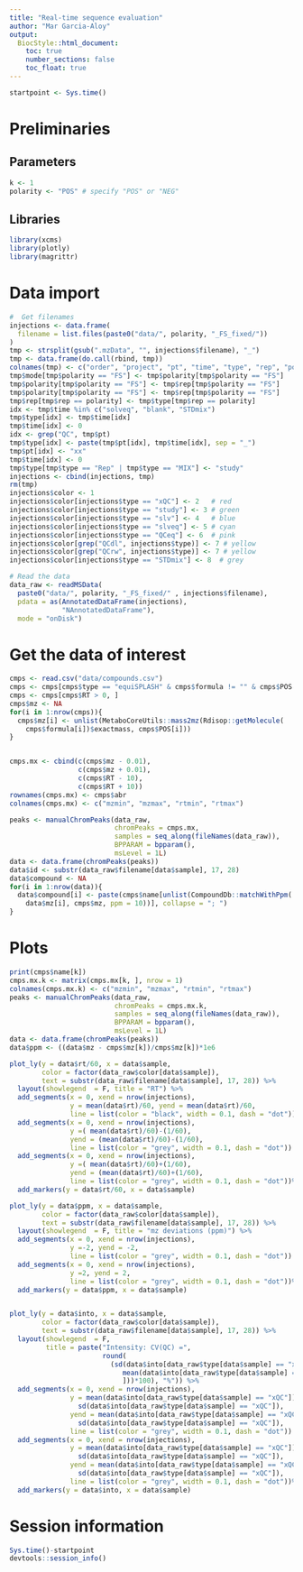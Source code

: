 ```yaml
---
title: "Real-time sequence evaluation"
author: "Mar Garcia-Aloy"
output: 
  BiocStyle::html_document:
    toc: true
    number_sections: false
    toc_float: true
---
```


```r
startpoint <- Sys.time()
```


# Preliminaries

## Parameters

```r
k <- 1
polarity <- "POS" # specify "POS" or "NEG"
```


## Libraries

```r
library(xcms)
library(plotly)
library(magrittr)
```

# Data import

```r
#  Get filenames
injections <- data.frame(
  filename = list.files(paste0("data/", polarity, "_FS_fixed/"))
)
tmp <- strsplit(gsub(".mzData", "", injections$filename), "_")
tmp <- data.frame(do.call(rbind, tmp))
colnames(tmp) <- c("order", "project", "pt", "time", "type", "rep", "polarity", "mode")
tmp$mode[tmp$polarity == "FS"] <- tmp$polarity[tmp$polarity == "FS"] 
tmp$polarity[tmp$polarity == "FS"] <- tmp$rep[tmp$polarity == "FS"] 
tmp$polarity[tmp$polarity == "FS"] <- tmp$rep[tmp$polarity == "FS"] 
tmp$rep[tmp$rep == polarity] <- tmp$type[tmp$rep == polarity] 
idx <- tmp$time %in% c("solveq", "blank", "STDmix")
tmp$type[idx] <- tmp$time[idx]
tmp$time[idx] <- 0
idx <- grep("QC", tmp$pt)
tmp$type[idx] <- paste(tmp$pt[idx], tmp$time[idx], sep = "_")
tmp$pt[idx] <- "xx"
tmp$time[idx] <- 0
tmp$type[tmp$type == "Rep" | tmp$type == "MIX"] <- "study"
injections <- cbind(injections, tmp)
rm(tmp)
injections$color <- 1
injections$color[injections$type == "xQC"] <- 2   # red
injections$color[injections$type == "study"] <- 3 # green
injections$color[injections$type == "slv"] <- 4   # blue
injections$color[injections$type == "slveq"] <- 5 # cyan
injections$color[injections$type == "QCeq"] <- 6  # pink
injections$color[grep("QCdl", injections$type)] <- 7 # yellow
injections$color[grep("QCrw", injections$type)] <- 7 # yellow
injections$color[injections$type == "STDmix"] <- 8  # grey

# Read the data
data_raw <- readMSData(
  paste0("data/", polarity, "_FS_fixed/" , injections$filename),
  pdata = as(AnnotatedDataFrame(injections),
             "NAnnotatedDataFrame"), 
  mode = "onDisk")
```


# Get the data of interest

```r
cmps <- read.csv("data/compounds.csv")
cmps <- cmps[cmps$type == "equiSPLASH" & cmps$formula != "" & cmps$POS != "",]
cmps <- cmps[cmps$RT > 0, ]
cmps$mz <- NA
for(i in 1:nrow(cmps)){
  cmps$mz[i] <- unlist(MetaboCoreUtils::mass2mz(Rdisop::getMolecule(
    cmps$formula[i])$exactmass, cmps$POS[i]))
}


cmps.mx <- cbind(c(cmps$mz - 0.01), 
                 c(cmps$mz + 0.01), 
                 c(cmps$RT - 10), 
                 c(cmps$RT + 10))
rownames(cmps.mx) <- cmps$abr
colnames(cmps.mx) <- c("mzmin", "mzmax", "rtmin", "rtmax")

peaks <- manualChromPeaks(data_raw,
                          chromPeaks = cmps.mx,
                          samples = seq_along(fileNames(data_raw)),
                          BPPARAM = bpparam(),
                          msLevel = 1L)
data <- data.frame(chromPeaks(peaks))
data$id <- substr(data_raw$filename[data$sample], 17, 28)
data$compound <- NA
for(i in 1:nrow(data)){
  data$compound[i] <- paste(cmps$name[unlist(CompoundDb::matchWithPpm(
    data$mz[i], cmps$mz, ppm = 10))], collapse = "; ")
}
```

# Plots

```r
print(cmps$name[k])
cmps.mx.k <- matrix(cmps.mx[k, ], nrow = 1)
colnames(cmps.mx.k) <- c("mzmin", "mzmax", "rtmin", "rtmax")
peaks <- manualChromPeaks(data_raw,
                          chromPeaks = cmps.mx.k,
                          samples = seq_along(fileNames(data_raw)),
                          BPPARAM = bpparam(),
                          msLevel = 1L)
data <- data.frame(chromPeaks(peaks))
data$ppm <- ((data$mz - cmps$mz[k])/cmps$mz[k])*1e6

plot_ly(y = data$rt/60, x = data$sample, 
        color = factor(data_raw$color[data$sample]), 
        text = substr(data_raw$filename[data$sample], 17, 28)) %>% 
  layout(showlegend  = F, title = "RT") %>% 
  add_segments(x = 0, xend = nrow(injections), 
               y = mean(data$rt)/60, yend = mean(data$rt)/60, 
               line = list(color = "black", width = 0.1, dash = "dot")) %>% 
  add_segments(x = 0, xend = nrow(injections), 
               y =( mean(data$rt)/60)-(1/60), 
               yend = (mean(data$rt)/60)-(1/60), 
               line = list(color = "grey", width = 0.1, dash = "dot"))  %>% 
  add_segments(x = 0, xend = nrow(injections), 
               y =( mean(data$rt)/60)+(1/60), 
               yend = (mean(data$rt)/60)+(1/60), 
               line = list(color = "grey", width = 0.1, dash = "dot"))%>% 
  add_markers(y = data$rt/60, x = data$sample)

plot_ly(y = data$ppm, x = data$sample, 
        color = factor(data_raw$color[data$sample]), 
        text = substr(data_raw$filename[data$sample], 17, 28)) %>% 
  layout(showlegend  = F, title = "mz deviations (ppm)") %>% 
  add_segments(x = 0, xend = nrow(injections), 
               y =-2, yend = -2, 
               line = list(color = "grey", width = 0.1, dash = "dot"))  %>% 
  add_segments(x = 0, xend = nrow(injections), 
               y =2, yend = 2, 
               line = list(color = "grey", width = 0.1, dash = "dot"))%>% 
  add_markers(y = data$ppm, x = data$sample)


plot_ly(y = data$into, x = data$sample, 
        color = factor(data_raw$color[data$sample]), 
        text = substr(data_raw$filename[data$sample], 17, 28)) %>% 
  layout(showlegend  = F, 
         title = paste("Intensity: CV(QC) =", 
                       round(
                         (sd(data$into[data_raw$type[data$sample] == "xQC"]) / 
                            mean(data$into[data_raw$type[data$sample] == "xQC"
                            ]))*100), "%")) %>% 
  add_segments(x = 0, xend = nrow(injections), 
               y = mean(data$into[data_raw$type[data$sample] == "xQC"]) - 
                 sd(data$into[data_raw$type[data$sample] == "xQC"]), 
               yend = mean(data$into[data_raw$type[data$sample] == "xQC"]) - 
                 sd(data$into[data_raw$type[data$sample] == "xQC"]), 
               line = list(color = "grey", width = 0.1, dash = "dot"))  %>% 
  add_segments(x = 0, xend = nrow(injections), 
               y = mean(data$into[data_raw$type[data$sample] == "xQC"]) + 
                 sd(data$into[data_raw$type[data$sample] == "xQC"]), 
               yend = mean(data$into[data_raw$type[data$sample] == "xQC"]) + 
                 sd(data$into[data_raw$type[data$sample] == "xQC"]), 
               line = list(color = "grey", width = 0.1, dash = "dot"))%>% 
  add_markers(y = data$into, x = data$sample)
```



# Session information

```r
Sys.time()-startpoint
devtools::session_info()
```